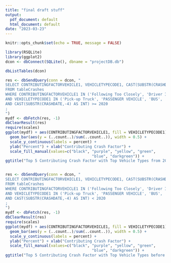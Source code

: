 ```yaml
---
title: "final draft stuff"
output:
  pdf_document: default
  html_document: default
date: "2023-03-23"
---
```


```r
knitr::opts_chunk$set(echo = TRUE, message = FALSE)
```

```r
library(RSQLite)
library(ggplot2)
dcon <- dbConnect(SQLite(), dbname = "projectDB.db")

dbListTables(dcon)

res <- dbSendQuery(conn = dcon, "
SELECT CONTRIBUTINGFACTORVEHICLE1, VEHICLETYPECODE1, CAST(SUBSTR(CRASHDATE,-4) AS INT)
FROM tableCrashes
WHERE CONTRIBUTINGFACTORVEHICLE1 IN ('Following Too Closely', 'Driver Inattention/Distraction', 'Failure to Yield Right-of-Way', 'Backing Unsafely', 'Other Vehicular') 
AND VEHICLETYPECODE1 IN ('Pick-up Truck', 'PASSENGER VEHICLE', 'BUS', 'Box Truck', 'Bike', 'Sedan')
AND CAST(SUBSTR(CRASHDATE,-4) AS INT) >= 2020
;
")
mydf <- dbFetch(res, -1)
dbClearResult(res)
require(scales)
ggplot(mydf) + aes(CONTRIBUTINGFACTORVEHICLE1, fill = VEHICLETYPECODE1) +
  geom_bar(aes(y = (..count..)/sum(..count..)), width = 0.5) + 
  scale_y_continuous(labels = percent) +
  ylab("Percent") + xlab("Contributing Crash Factor") + 
  scale_fill_manual(values=c("black", "purple", "yellow", "green",
                                      "blue", "darkgreen")) + 
ggtitle("Top 5 Contributing Crash Factor with Top Vehicle Types from 2020")


res <- dbSendQuery(conn = dcon, "
SELECT CONTRIBUTINGFACTORVEHICLE1, VEHICLETYPECODE1, CAST(SUBSTR(CRASHDATE,-4) AS INT)
FROM tableCrashes
WHERE CONTRIBUTINGFACTORVEHICLE1 IN ('Following Too Closely', 'Driver Inattention/Distraction', 'Failure to Yield Right-of-Way', 'Backing Unsafely', 'Other Vehicular') 
AND VEHICLETYPECODE1 IN ('Pick-up Truck', 'PASSENGER VEHICLE', 'BUS', 'Box Truck', 'Bike', 'Sedan')
AND CAST(SUBSTR(CRASHDATE,-4) AS INT) < 2020
;
")
mydf <- dbFetch(res, -1)
dbClearResult(res)
require(scales)
ggplot(mydf) + aes(CONTRIBUTINGFACTORVEHICLE1, fill = VEHICLETYPECODE1) +
  geom_bar(aes(y = (..count..)/sum(..count..)), width = 0.5) + 
  scale_y_continuous(labels = percent) +
  ylab("Percent") + xlab("Contributing Crash Factor") + 
  scale_fill_manual(values=c("black", "purple", "yellow", "green",
                                      "blue", "darkgreen")) + 
ggtitle("Top 5 Contributing Crash Factor with Top Vehicle Types before 2020")

```
